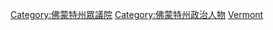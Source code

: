 [[Category:佛蒙特州眾議院|Category:佛蒙特州眾議院]]
[[Category:佛蒙特州政治人物|Category:佛蒙特州政治人物]]
[[Category:美國各州眾議員|Vermont]]
